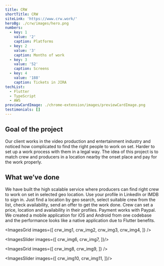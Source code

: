 ```yaml
---
title: CRW
shortTitle: CRW
siteLink: 'https://www.crw.work/'
heroBg: ./crw/images/hero.png
numbers:
  - key: 1
    value: '2'
    caption: Platforms
  - key: 2
    value: '3'
    caption: Months of work
  - key: 3
    value: '52'
    caption: Screens
  - key: 4
    value: '188'
    caption: Tickets in JIRA
techList:
  - Flutter
  - TypeScript
  - AWS
previewCardImage: ./chrome-extension/images/previewCardImage.png
testimonials: []
---
```






## <Highlight>Goal</Highlight> of the project

Our client works in the video production and entertainment industry and noticed how complicated to find the right people to work on set. Harder to set up a work process with them in a legal way. The idea of this project is to match crew and producers in a location nearby the onset place and pay for the work properly.

## What we’ve done

We have built the high scalable service where producers can find right crew to work on set in selected geo location. Use your profile in LinkedIn or IMDB to sign in. Just find a location by geo search, select suitable crew from the list, check availability, send an offer to get the work done. Crew can set a price, location and availability in their profiles. Payment works with Paypal. We created a mobile application for iOS and Android from one codebase and the performance looks like a native application due to Flutter benefits.

<ImagesGrid
  images={[
    crw_img1,
    crw_img2,
    crw_img3,
    crw_img4,
  ]}
/>

<ExpandedImage
  src={crw_expanded}
/>

<ImagesSlider images={[
  crw_img6,
  crw_img7,
]}/>

<ImagesGrid
  images={[
    crw_img8,
    crw_img9,
  ]}
/>

<ImagesSlider images={[
  crw_img10,
  crw_img11,
]}/>
